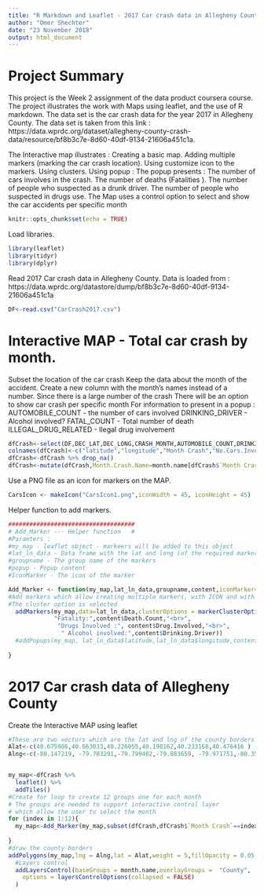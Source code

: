 ```yaml
---
title: "R Markdown and Leaflet - 2017 Car crash data in Allegheny County"
author: "Omer Shechter"
date: "23 November 2018"
output: html_document
---
```

# Project Summary
This project is the Week 2 assignment of the data product coursera course.
The project illustrates the work with Maps using leaflet, and the use of R markdown.
The data set is the car crash data for the year 2017 in Allegheny County.
The data set is taken from this link :
https://data.wprdc.org/dataset/allegheny-county-crash-data/resource/bf8b3c7e-8d60-40df-9134-21606a451c1a.

The Interactive map illustrates : 
Creating a basic map. 
Adding multiple markers (marking the car crash location).
Using customize icon to the markers.
Using clusters.
Using popup : 
The popup presents : 
  The number of cars involves in the crash.
  The number of deaths (Fatalities ).
  The number of people who suspected as a drunk driver. 
  The number of people who suspected in drugs use. 
  The Map uses a control option to select and show the car accidents per specific month 
```r
knitr::opts_chunk$set(echo = TRUE)
```

Load libraries.
```r
library(leaflet)
library(tidyr)
library(dplyr)
```


Read 2017 Car crash data in Allegheny County.
Data is loaded from :
https://data.wprdc.org/datastore/dump/bf8b3c7e-8d60-40df-9134-21606a451c1a
```r
DF<-read.csv("CarCrash2017.csv")

```
# Interactive MAP - Total car crash by month.

Subset the location of the car crash 
Keep the data about the month of the accident.
Create a new column with the month's names instead of a number. 
Since there is a large number of the crash 
There will be an option to show car crash per specific month
For information to present in a popup :
AUTOMOBILE_COUNT -  the number of cars involved 
DRINKING_DRIVER - Alcohol involved? 
FATAL_COUNT - Total number of death 
ILLEGAL_DRUG_RELATED - Ilegal drug involvement 
```r
dfCrash<-select(DF,DEC_LAT,DEC_LONG,CRASH_MONTH,AUTOMOBILE_COUNT,DRINKING_DRIVER,FATAL_COUNT,ILLEGAL_DRUG_RELATED)
colnames(dfCrash)<-c("latitude","longitude","Month Crash","No.Cars.Involved","Drinking.Driver","Death.Count","Drug.Involved")
dfCrash<-dfCrash %>% drop_na()
dfCrash<-mutate(dfCrash,Month.Crash.Name=month.name[dfCrash$`Month Crash`])
```

Use a PNG file as an icon for markers on the MAP.
```r
CarsIcon <- makeIcon("CarsIcon1.png",iconWidth = 45, iconHeight = 45)
```

Helper function to add markers.
```r
####################################
# Add_Marker --- Helper function   #
#Paramters : 
#my_map - leaflet object - markeers will be added to this object 
#lat_ln_data - Data frame with the lat and long (of the required markers 
#groupname - The group name of the markers
#popup - Popup content 
#IconMarker - The icon of the marker

Add_Marker <- function(my_map,lat_ln_data,groupname,content,iconMarker=CarsIcon) {
#Add markers which allow creating multiple markers, with ICON and with popup
#The cluster option is selected 
  addMarkers(my_map,data=lat_ln_data,clusterOptions = markerClusterOptions(),group =groupname,icon = iconMarker,popup = paste("Car involved:", content$No.Cars.Involved ,"<br>",
             "Fatality:",content$Death.Count,"<br>",
              "Drugs Involved :", content$Drug.Involved,"<br>",
               " Alcohol involved:",content$Drinking.Driver))
  #addPopups(my_map, lat_ln_data$latitude,lat_ln_data$longitude,content)
  
}

```

# 2017 Car crash data of Allegheny County
Create the Interactive MAP using leaflet 
```r
#These are two vectors which are the lat and lng of the county borders 
Alat<-c(40.675986,40.663033,40.226055,40.198162,40.233168,40.476416 )
Alng<-c(-80.147219, -79.703291,-79.799402,-79.883659, -79.971751,-80.355053)


my_map<-dfCrash %>% 
  leaflet() %>%
  addTiles() 
#Create for loop to create 12 groups one for each month 
# The groups are needed to support interactive control layer 
# which allow the user to select the month 
for (index in 1:12){
  my_map<-Add_Marker(my_map,subset(dfCrash,dfCrash$`Month Crash`==index),month.name[index],subset(dfCrash[,c("No.Cars.Involved","Drinking.Driver","Death.Count","Drug.Involved")],dfCrash$`Month Crash`==1))
  
}
#draw the county borders
addPolygons(my_map,lng = Alng,lat = Alat,weight = 5,fillOpacity = 0.05,group = "County")%>%
  #Layers control
  addLayersControl(baseGroups = month.name,overlayGroups =  "County",
    options = layersControlOptions(collapsed = FALSE)
  )
  
```



